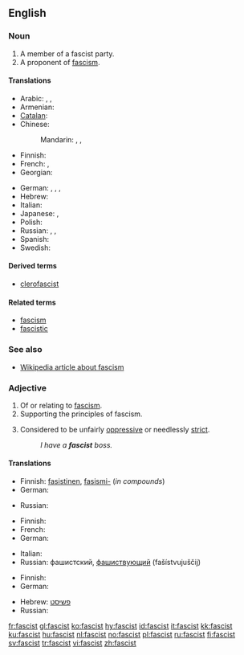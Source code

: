 ==English==

===Noun===
{{en-noun}}

# A member of a fascist party.
# A proponent of [[fascism]].

====Translations====
{{trans-top|proponent of fascism}}
* Arabic: {{t|ar|فاشستي|m|tr=fāshistiy|sc=Arab}},  {{t|ar|فاشي|m|tr=fāshiy|sc=Arab}},  {{t|ar|نازي|tr=nāziy|sc=Arab}}
* Armenian: {{t-|hy|ֆաշիստ|tr=fašist|sc=Armn|xs=Armenian}}
* [[Catalan]]: {{t|ca|feixista}}
* Chinese:
*: Mandarin: {{t-|cmn|法西斯|tr=fǎxīsī|sc=Hani|xs=Mandarin}},  {{t|cmn|納粹|sc=Hani|xs=Mandarin}},  {{t|cmn|納纳|tr=nàcuì|sc=Hani|xs=Mandarin}}
* Finnish: {{t-|fi|fasisti}}
* French: {{t+|fr|fasciste|m}},  {{t+|fr|Nazi|m}}
* Georgian: {{t|ka|ფაშისტი|tr=p'ašisti|sc=Geor|xs=Georgian}}
{{trans-mid}}
* German: {{t-|de|Faschist|m}}, {{t-|de|Faschistin|f}},  {{t+|de|Nazi|m}},  {{t|de|Fascho|m}}
* Hebrew: {{t-|he|פשיסט|m|tr=fashist|sc=Hebr}}
* Italian: {{t+|it|fascista}}
* Japanese: {{t|ja|ファシスト|tr=fashisuto|sc=Jpan}},  {{t|ja|ナチス|tr=nachisu|sc=Jpan}}
* Polish: {{t+|pl|faszysta|m}}
* Russian: {{t|ru|фашист|m|tr=fašist|sc=Cyrl}}, {{t|ru|фашистка|f|tr=fašistka|sc=Cyrl}},  {{t|ru|нацист|m|tr=nacíst|sc=Cyrl}}
* Spanish: {{t-|es|fascista|m|f}}
* Swedish: {{t+|sv|fascist|c}}
{{trans-bottom}}

====Derived terms====
* [[clerofascist]]

====Related terms====
* [[fascism]]
* [[fascistic]]

===See also===
* [[w:fascism|Wikipedia article about fascism]]

===Adjective===
{{en-adj}}

# Of or relating to [[fascism]].
# Supporting the principles of fascism.
# {{informal}} Considered to be unfairly [[oppressive]] or needlessly [[strict]].
#: ''I have a '''fascist''' boss.''

====Translations====

{{trans-top|of or relating to fascism}}
* Finnish: [[fasistinen]], [[fasismi-]] (''in compounds'')
* German: {{t+|de|faschistisch}}
{{trans-mid}}
* Russian: {{t+|ru|фашистский|tr=fašístskij|sc=Cyrl}}
{{trans-bottom}}

{{trans-top|supporting the principles of fascism}}
* Finnish: {{t-|fi|fasistinen}}
* French: {{t+|fr|fasciste}}
* German: {{t+|de|faschistisch}}
{{trans-mid}}
* Italian: {{t+|it|fascista}}
* Russian: фашистский, [[фашиствующий]] (fašístvujuščij)
{{trans-bottom}}

{{trans-top|informal: unfairly oppressive or needlessly strict}}
* Finnish: {{t-|fi|fasistinen}}
* German: {{t+|de|faschistisch}}
{{trans-mid}}
* Hebrew: [[פשיסט]]
* Russian: {{t-|ru|фашистообразный|tr=fašistoobráznyj|sc=Cyrl}}
{{trans-bottom}}

[[fr:fascist]]
[[gl:fascist]]
[[ko:fascist]]
[[hy:fascist]]
[[id:fascist]]
[[it:fascist]]
[[kk:fascist]]
[[ku:fascist]]
[[hu:fascist]]
[[nl:fascist]]
[[no:fascist]]
[[pl:fascist]]
[[ru:fascist]]
[[fi:fascist]]
[[sv:fascist]]
[[tr:fascist]]
[[vi:fascist]]
[[zh:fascist]]